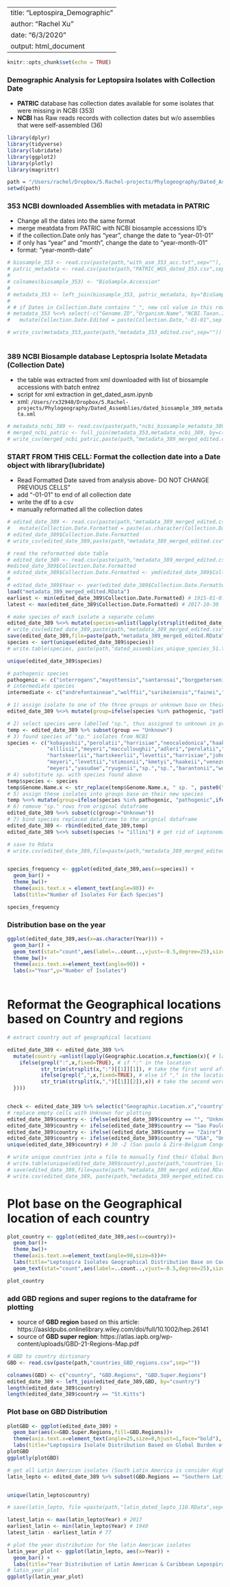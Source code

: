 
---
title: "Leptospira_Demographic"
author: "Rachel Xu"
date: "6/3/2020"
output: html_document
---

```r
knitr::opts_chunk$set(echo = TRUE)
```

### Demographic Analysis for Leptopsira Isolates with Collection Date
   - **PATRIC** database has collection dates available for some isolates that were missing in NCBI (353)
   - **NCBI** has Raw reads records with collection dates but w/o assemblies that were self-assembled (36)
   
```r

library(dplyr)
library(tidyverse)
library(lubridate)
library(ggplot2)
library(plotly)
library(magrittr)

```

```r
path = "/Users/rachel/Dropbox/5.Rachel-projects/Phylogeography/Dated_Assemblies/"
setwd(path)
```
### 353 NCBI downloaded Assemblies with metadata in PATRIC

- Change all the dates into the same format
- merge meatdata from PATRIC with NCBI biosample accessions ID's
- if the collection.Date only has "year", change the date to "year-01-01"
- if only has "year" and "month", change the date to "year-month-01"
- format: "year-month-date"

```r


# biosample_353 <- read.csv(paste(path,"with_asm_353_acc.txt",sep=""), header=FALSE, sep="\n")
# patric_metadata <- read.csv(paste(path,"PATRIC_WGS_dated_353.csv",sep=""), header = TRUE) 
# 
# colnames(biosample_353) <- "BioSample.Accession"
# 
# metadata_353 <- left_join(biosample_353, patric_metadata, by="BioSample.Accession")
# 
# # if Dates in Collection.Date contains "_", new col value in this row stays, elses add "-01-01"
# metadata_353 %<>% select(-c("Genome.ID","Organism.Name","NCBI.Taxon.ID","MLST","Isolation.Comments",'Sequencing.Platform','Assembly.Method','Isolation.Country','Additional.Metadata','Genome.Quality.Flags', 'Genome.Quality',"RefSeq.Accessions","Sequencing.Status","SRA.Accession","GenBank.Accessions","X")) %>%
#   mutate(Collection.Date.Edited = paste(Collection.Date,"-01-01",sep = ""))

# write_csv(metadata_353,paste(path,"metadata_353_edited.csv",sep="")) # manually change dates into the same format
  
```

### 389 NCBI Biosample database Leptospria Isolate Metadata (Collection Date)
- the table was extracted from xml downloaded with list of biosample accessions with batch entrez
- script for xml extraction in get_dated_asm.ipynb
- xml: `/Users/rx32940/Dropbox/5.Rachel-projects/Phylogeography/Dated_Assemblies/dated_biosample_389_metadata.xml`
```r

# metadata_ncbi_389 <- read.csv(paste(path,"ncbi_biosample_metadata_389.csv",sep="")) 
# merged_ncbi_patric <- full_join(metadata_353,metadata_ncbi_389, by=c("BioSample.Accession"))
# write_csv(merged_ncbi_patric,paste(path,"metadata_389_merged_edited.csv",sep="")) # manually change dates into the same format

```

### START FROM THIS CELL: Format the collection date into a Date object with library(lubridate)
* Read Formatted Date saved from analysis above- DO NOT CHANGE PREVIOUS CELLS"
- add "-01-01" to end of all collection date
- write the df to a csv
- manually reformatted all the collection dates
```r
# edited_date_389 <- read.csv(paste(path,"metadata_389_merged_edited.csv",sep="")) %>%
#   mutate(Collection.Date.Formatted = paste(as.character(Collection.Date.x),"-01-01",sep = "")) 
# edited_date_389$Collection.Date.Formatted
# write_csv(edited_date_389,paste(path,"metadata_389_merged_edited.csv",sep="")) # manually reformatted the dates

# read the reformatted date table
# edited_date_389 <- read.csv(paste(path,"metadata_389_merged_edited.csv",sep=""))
#edited_date_389$Collection.Date.Formatted
# edited_date_389$Collection.Date.Formatted <- ymd(edited_date_389$Collection.Date.Formatted)
# 
# edited_date_389$Year <- year(edited_date_389$Collection.Date.Formatted)
load("metadata_389_merged_edited.RData")
earliest <- min(edited_date_389$Collection.Date.Formatted) # 1915-01-01
latest <- max(edited_date_389$Collection.Date.Formatted) # 2017-10-30

# make species of each isolate a separate column
edited_date_389 %<>% mutate(species=unlist(lapply(strsplit(edited_date_389$Genome.Name.x, " "),function(item) {unlist(item)[2]})))
# write_csv(edited_date_389,paste(path,"metadata_389_merged_edited.csv",sep=""))
save(edited_date_389,file=paste(path,"metadata_389_merged_edited.RData",sep="")) # save in RData to keep the date format (excel keep chaning formats)
species <- sort(unique(edited_date_389$species))
# write.table(species, paste(path,"dated_assemblies_unique_species_51.txt",sep=""), sep="\n",quote = FALSE,row.names = FALSE,col.names = FALSE)

unique(edited_date_389$species)

# pathogenic species
pathogenic <- c("interrogans","mayottensis","santarosai","borgpetersenii","dzianensis","alstonii", "adleri","noguchii", "kirschneri", "barantonii", "weilii","putramalaysiae","alexanderi","gomenensis","kmetyi","yasudae","elllisii","adleri","stimsonii","kmetyi")
# intermediate species
intermediate <- c("andrefontaineae","wolffii","sarikeiensis","fainei","selangorensis","inadai","dzoumogneensis","fluminis","licerasiae","koniamboensis","fletcheri","langatensis","semungkisensis","perolatii","neocaledonica","haakeii","saintgironsiae","hartskeerlii","johnsonii","venezuelensis")

# 1) assign isolate to one of the three groups or unknown base on their species
edited_date_389 %<>% mutate(group=ifelse(species %in% pathogenic, "pathogenic",ifelse(species %in% intermediate, "intermediate",ifelse(species != "sp.", "saprophytic", "Unknown")))) # if == sp., assign to unknown, else to saprophytic

# 2) select species were labelled "sp.", thus assigned to unknown in previous steps
temp <- edited_date_389 %>% subset(group == "Unknown") 
# 3) found species of "sp." isolates from NCBI
species <- c("kobayashii","perolatii","harrisiae","neocaledonica","haakeii","yasudae",
             "elllisii","meyeri","macculloughii","adleri","perolatii","saintgironsiae",
             "hartskeerlii","hartskeerlii","levettii","harrisiae","johnsonii","stimsonii","sp.",
             "meyeri","levettii","stimsonii","kmetyi","haakeii","venezuelensis","levettii","ellinghausenii","kmetyi","adleri","elllisii",
             "meyeri","yasudae","ryugenii","sp.","sp.","barantonii","wolffii","brenneri","sp.")
# 4) substitute sp. with species found above
temp$species <- species
temp$Genome.Name.x <- str_replace(temp$Genome.Name.x, " sp. ", paste0(" ",temp$species," ")) # replace sp. with species in the genome name
# 5) assign these isolates into groups base on their new species
temp %<>% mutate(group=ifelse(species %in% pathogenic, "pathogenic",ifelse(species %in% intermediate, "intermediate",ifelse(species != "sp.", "saprophytic", "Unknown")))) # if == sp., assign to unknown, else to saprophytic
# 6) remove "sp." rows from original dataframe
edited_date_389 %<>% subset(c(group!="Unknown"))
# 7) bind species replaced dataframe to the orignial dataframe
edited_date_389 <- rbind(edited_date_389,temp)
edited_date_389 %<>% subset(species != "illini") # get rid of Leptonema illini

# save to Rdata
# write.csv(edited_date_389,file=paste(path,"metadata_389_merged_edited.csv",sep=""))


species_frequency <- ggplot(edited_date_389,aes(x=species)) +
  geom_bar() + 
  theme_bw()+
  theme(axis.text.x = element_text(angle=90)) #+
  labs(title="Number of Isolates For Each Species")

species_frequency
```
### Distribution base on the year
```r

ggplot(edited_date_389,aes(x=as.character(Year))) +
  geom_bar() +
  geom_text(stat="count",aes(label=..count..,vjust=-0.5,degree=25),size=3) +
  theme_bw()+
  theme(axis.text.x=element_text(angle=90)) + 
  labs(x="Year",y="Number of Isolates")
 
```

# Reformat the Geographical locations based on Country and regions
```r
# extract country out of geographical locations

edited_date_389 <- edited_date_389 %>% 
  mutate(country =unlist(lapply(Geographic.Location.x,function(x){ # lapply the fct rowwise
    ifelse(grepl(":",x,fixed=TRUE), # if ":" in the location 
           str_trim(strsplit(x,":")[[1]][1]), # take the first word after split the sentence
           ifelse(grepl(",",x,fixed=TRUE), # else if "," in the location 
           str_trim(strsplit(x,",")[[1]][2]),x)) # take the second word
  })))


check <- edited_date_389 %>% select(c("Geographic.Location.x","country"))
# replace empty cells with Unknown for plotting
edited_date_389$country <- ifelse(edited_date_389$country == "", "Unknown", edited_date_389$country)
edited_date_389$country <- ifelse(edited_date_389$country == "Sao Paulo", "Brazil", edited_date_389$country)
edited_date_389$country <- ifelse((edited_date_389$country == "Zaire") | (edited_date_389$country == "Belgian Congo"), "Congo democratic", edited_date_389$country)
edited_date_389$country <- ifelse(edited_date_389$country == "USA", "United States", edited_date_389$country)
unique(edited_date_389$country) # 30 -2 (San paulo & Zire-Belgium Congo -> Congo Democratic)

# write unique countries into a file to manually find their Global Burden of Disease District
# write.table(unique(edited_date_389$country),paste(path,"countries_list_dated_30.txt",sep = ""),eol = "\n",row.names=FALSE,col.names=FALSE,quote = FALSE)
# save(edited_date_389,file=paste(path,"metadata_389_merged_edited.RData",sep=""))
# write.csv(edited_date_389, paste(path,"metadata_389_merged_edited.csv",sep=""))
```


# Plot base on the Geographical location of each country
```r
plot_country <- ggplot(edited_date_389,aes(x=country))+
  geom_bar()+
  theme_bw()+
  theme(axis.text.x=element_text(angle=90,size=8))#+
  labs(title="Leptospira Isolates Geographical Distribution Base on Countries", y="Number of Isolates") +
  geom_text(stat="count",aes(label=..count..,vjust=-0.5,degree=25),size=3) 

plot_country
```

### add GBD regions and super regions to the dataframe for plotting
- source of **GBD region** based on this article: https://aasldpubs.onlinelibrary.wiley.com/doi/full/10.1002/hep.26141
- source of **GBD super region**: https://atlas.iapb.org/wp-content/uploads/GBD-21-Regions-Map.pdf

```r
# GBD to country dictionary
GBD <- read.csv(paste(path,"countries_GBD_regions.csv",sep=""))

colnames(GBD) <- c("country", "GBD.Regions", "GBD.Super.Regions")
edited_date_389 <- left_join(edited_date_389,GBD, by="country")
length(edited_date_389$country)
length(edited_date_389$country == "St.Kitts")
```
### Plot base on GBD Distribution
```r
plotGBD <- ggplot(edited_date_389) +
  geom_bar(aes(x=GBD.Super.Regions,fill=GBD.Regions))+
  theme(axis.text.x=element_text(angle=25,size=8,hjust=1,face="bold"), legend.position = "left",legend.key.size =  unit(0.2,"line"),title=element_text(size=8))+
  labs(title="Leptopsira Isolate Distribution Based on Global Burden of Disease (GBD)",x="GBD Super Regions",y="Number of Leptospira Isolates")
plotGBD
ggplotly(plotGBD)

```

```r

# get all Latin American isolates (South Latin America is consider Highincome for Super Regions, not Caribbean because )
latin_lepto <- edited_date_389 %>% subset(GBD.Regions == "Southern Latin America" | GBD.Regions == "Tropical Latin America" | GBD.Regions == "Andean Latin America" |GBD.Regions == "Central Latin America" )


unique(latin_lepto$country)

# save(latin_lepto, file =paste(path,"latin_dated_lepto_110.RData",sep=""))

latest_latin <- max(latin_lepto$Year) # 2017
earliest_latin <- min(latin_lepto$Year) # 1940
latest_latin - earliest_latin # 77

# plot the year distribution for the latin American isolates
latin_year_plot <- ggplot(latin_lepto, aes(x=Year)) +
  geom_bar() +
  labs(title="Year Distribution of Latin American & Caribbean Lepospira Isolates", x= "Counts", "Year") 
# latin_year_plot
ggplotly(latin_year_plot)
  
```